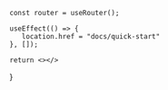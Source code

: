 
    const router = useRouter();

    useEffect(() => {
       location.href = "docs/quick-start"
    }, []);

    return <></>

}

<Redirect></Redirect>
